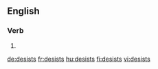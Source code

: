 ==English==

===Verb===
{{head|en|verb form}}

# {{en-third-person singular of|desist}}

[[de:desists]]
[[fr:desists]]
[[hu:desists]]
[[fi:desists]]
[[vi:desists]]